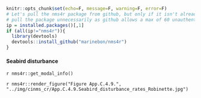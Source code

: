 ```r
knitr::opts_chunk$set(echo=F, message=F, warning=F, error=F)
# Let's pull the nms4r package from github, but only if it isn't already installed. We don't want to
# pull the package unnecessarily as github allows a max of 60 unauthenticated requests per hour.
ip = installed.packages()[,1]
if (all(ip!="nms4r")){
  library(devtools)
  devtools::install_github("marinebon/nms4r")
}
```

#### Seabird disturbance

`r nms4r::get_modal_info()`

`r nms4r::render_figure("Figure App.C.4.9.", "../img/cinms_cr/App.C.4.9.Seabird_disturbance_rates_Robinette.jpg")`
